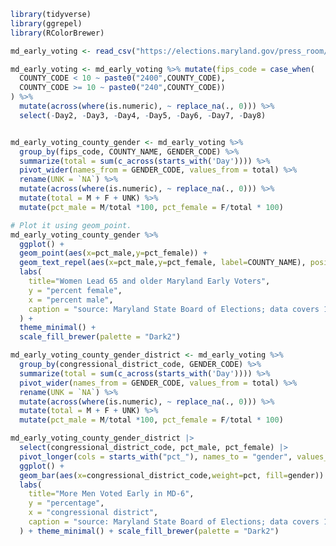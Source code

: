 ```r
library(tidyverse)
library(ggrepel)
library(RColorBrewer)
```



```r
md_early_voting <- read_csv("https://elections.maryland.gov/press_room/2024_stats/PG24/EarlyVoting%20RAW%20data.csv") %>% filter(AgeGroup == '65 and older')

md_early_voting <- md_early_voting %>% mutate(fips_code = case_when(
  COUNTY_CODE < 10 ~ paste0("2400",COUNTY_CODE),
  COUNTY_CODE >= 10 ~ paste0("240",COUNTY_CODE))
) %>% 
  mutate(across(where(is.numeric), ~ replace_na(., 0))) %>% 
  select(-Day2, -Day3, -Day4, -Day5, -Day6, -Day7, -Day8)


md_early_voting_county_gender <- md_early_voting %>% 
  group_by(fips_code, COUNTY_NAME, GENDER_CODE) %>% 
  summarize(total = sum(c_across(starts_with('Day')))) %>% 
  pivot_wider(names_from = GENDER_CODE, values_from = total) %>% 
  rename(UNK = `NA`) %>% 
  mutate(across(where(is.numeric), ~ replace_na(., 0))) %>% 
  mutate(total = M + F + UNK) %>% 
  mutate(pct_male = M/total *100, pct_female = F/total * 100)

# Plot it using geom_point.
md_early_voting_county_gender %>%
  ggplot() +
  geom_point(aes(x=pct_male,y=pct_female)) +
  geom_text_repel(aes(x=pct_male,y=pct_female, label=COUNTY_NAME), position=position_jitter(width=1,height=1)) +
  labs(
    title="Women Lead 65 and older Maryland Early Voters",
    y = "percent female",
    x = "percent male",
    caption = "source: Maryland State Board of Elections; data covers 1st day"
  ) +
  theme_minimal() +
  scale_fill_brewer(palette = "Dark2")
```
```r
md_early_voting_county_gender_district <- md_early_voting %>% 
  group_by(congressional_district_code, GENDER_CODE) %>% 
  summarize(total = sum(c_across(starts_with('Day')))) %>% 
  pivot_wider(names_from = GENDER_CODE, values_from = total) %>% 
  rename(UNK = `NA`) %>% 
  mutate(across(where(is.numeric), ~ replace_na(., 0))) %>% 
  mutate(total = M + F + UNK) %>% 
  mutate(pct_male = M/total *100, pct_female = F/total * 100)
```

```r
md_early_voting_county_gender_district |> 
  select(congressional_district_code, pct_male, pct_female) |> 
  pivot_longer(cols = starts_with("pct_"), names_to = "gender", values_to = "pct") |> 
  ggplot() +
  geom_bar(aes(x=congressional_district_code,weight=pct, fill=gender)) +
  labs(
    title="More Men Voted Early in MD-6",
    y = "percentage",
    x = "congressional district",
    caption = "source: Maryland State Board of Elections; data covers 1st day"
  ) + theme_minimal() + scale_fill_brewer(palette = "Dark2")
```

